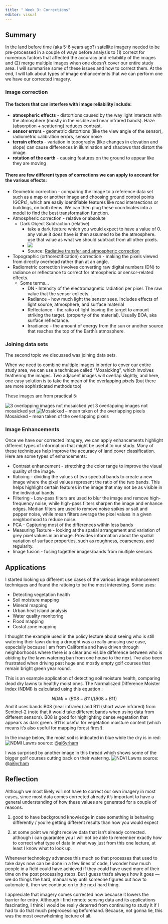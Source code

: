 ```yaml
---
title: " Week 3: Corrections"
editor: visual
---
```


## Summary

In the land before time (aka 5-6 years ago?) satellite imagery needed to be pre-processed in a couple of ways before analysis to (1) correct for numerous factors that affected the accuracy and reliability of the images and (2) merge multiple images when one doesn't cover our entire study area. I will summarise some of these issues and how to correct them. At the end, I will talk about types of image enhancements that we can perform one we have our corrected imagery.

### Image correction

#### The factors that can interfere with image reliability include:

-   **atmospheric effects** - distortions caused by the way light interacts with the atmosphere (mostly in the visible and near infrared bands). Haze (absorption + scattering) reduces contrast.
-   **sensor errors** - geometric distortions (like the view angle of the sensor), radiometric calibration errors, sensor noise
-   **terrain effects** - variation in topography (like changes in elevation and slope) can cause differences in illumination and shadows that distort the image.
-   **rotation of the earth** - causing features on the ground to appear like they are moving

#### There are few different types of corrections we can apply to account for the various effects:

-   Geometric correction - comparing the image to a reference data set such as a map or another image and choosing ground control points (GCPs), which are easily identifiable features like road intersections or buildings, on both items. We can then plug these coordinates into a model to find the best transformation function.
-   Atmospheric correction - relative or absolute
    -   Dark Object Subtraction (relative)
        -   take a dark feature which you would expect to have a value of 0. any value it *does* have is then assumed to be the atmosphere. use that value as what we should subtract from all other pixels.
        -   ![](media/wk3/darkobjsub.png)
        -   Source: [Radiative transfer and atmospheric correction](https://youtu.be/qb4yFwzsnU8)
-   Topographic (orthorectification) correction - making the pixels viewed from directly overhead rather than at an angle.
-   Radiometric correction involves converting raw digital numbers (DN) to radiance or reflectance to correct for atmospheric or sensor-related effects.
    -   Some terms...
        -   DN - Intensity of the electromagnetic radiation per pixel. The raw value that the sensor collects.
        -   Radiance - how much light the sensor sees. Includes effects of light source, atmosphere, and surface material
        -   Reflectance - the ratio of light leaving the target to amount striking the target. (property of the material). Usually BOA, aka surface reflectance.
        -   Irradiance - the amount of energy from the sun or another source that reaches the top of the Earth's atmosphere.

### Joining data sets

The second topic we discussed was joining data sets.

When we need to combine multiple images in order to cover our entire study area, we can use a technique called "Mosaicking", which involves feathering the images. Two adjacent images will overlap slightly, and here, one easy solution is to take the mean of the overlapping pixels (but there are more sophisticated methods too)

These images are from practical 5:

![3 overlapping images not mosaicked yet](media/wk3/premosaic.png) 3 overlapping images not mosaicked yet ![Mosaicked -- mean taken of the overlapping pixels](media/wk3/mosaic.png) Mosaicked -- mean taken of the overlapping pixels

### Image Enhancements

Once we have our corrected imagery, we can apply enhancements highlight different types of information that might be useful to our study. Many of these techniques help improve the accuracy of land cover classification. Here are some types of enhancements:

-   Contrast enhancement - stretching the color range to improve the visual quality of the image.
-   Ratioing - dividing the values of two spectral bands to create a new image where the pixel values represent the ratio of the two bands. This helps highlight certain features in the image that may not be as visible in the individual bands.
-   Filtering - Low-pass filters are used to blur the image and remove high-frequency noise, while high-pass filters sharpen the image and enhance edges. Median filters are used to remove noise spikes or salt and pepper noise, while mean filters average the pixel values in a given neighborhood to reduce noise.
-   PCA - Capturing most of the differences within less bands
-   Measuring Texture - looking at the spatial arrangement and variation of grey pixel values in an image. Provides information about the spatial variation of surface properties, such as roughness, coarseness, and regularity.
-   Image fusion - fusing together images/bands from multiple sensors

## Applications

I started looking up different use cases of the various image enhancement techniques and found the ratioing to be the most interesting. Some uses:

-   Detecting vegetation health
-   Soil moisture mapping
-   Mineral mapping
-   Urban heat island analysis
-   Water quality monitoring
-   Flood mapping
-   Costal zone mapping

I thought the example used in the policy lecture about seeing who is still watering their lawn during a drought was a really amusing use case, especially because I am from California and have driven through neighborhoods where there is a clear and visible difference between who is abiding by the lawn watering ban from one house to the next. I've also been frustrated when driving past huge and mostly empty golf courses that remain bright green year round.

This is an example application of detecting soil moisture health, comparing dead dry lawns to healthy moist ones. The Normaliszed Difference Moister Index (NDMI) is calculated using this equation :

$$
NDMI=(B08−B11)/(B08+B11)
$$ And it uses bands B08 (near infrared) and B11 (short wave infrared) from Sentinel-2 (note that it would take different bands when using data from different sensors). B08 is good for highlighting dense vegetation that appears as dark green. B11 is useful for vegetation moisture content (which means it's also useful for mapping forest fires!).

In the image below, the moist soil is indicated in blue while the dry is in red: ![NDMI Lawns](media/wk3/ndmi-lawns.jpeg) source: @[ai6yrham](https://twitter.com/ai6yrham/status/1537146383475437568)

I was surprised by another image in this thread which shows some of the bigger golf courses cutting back on their watering. ![NDVI Lawns](media/wk3/ndvi-golf-courses.jpeg) source: @[ai6yrham](https://twitter.com/ai6yrham/status/1537146383475437568)

## Reflection

Although we most likely will not have to correct our own imagery in most cases, since most data comes corrected already it's important to have a general understanding of how these values are generated for a couple of reasons.

1)  good to have background knowledge in case something is behaving differently / you're getting different results than how you would expect

2)  at some point we might receive data that isn't already corrected. although i can guarantee you I will not be able to remember exactly how to correct what type of data in what way just from this one lecture, at least I know what to look up.

Whenever technology advances this much so that processes that used to take days now can be done in a few lines of code, I wonder how much people in a field could have achieved if they could have used more of their time on the post processing steps. But I guess that's always how it goes --- we do things the hard, manual way until someone figures out how to automate it, then we continue on to the next hard thing.

I appreciate that imagery comes corrected now because it lowers the barrier for entry. Although i find remote sensing data and its applications fascinating, I think i would be really deterred from continuing to study it if I had to do that much preprocessing beforehand. Because, not gonna lie, this was the most overwhelming lecture of all.
